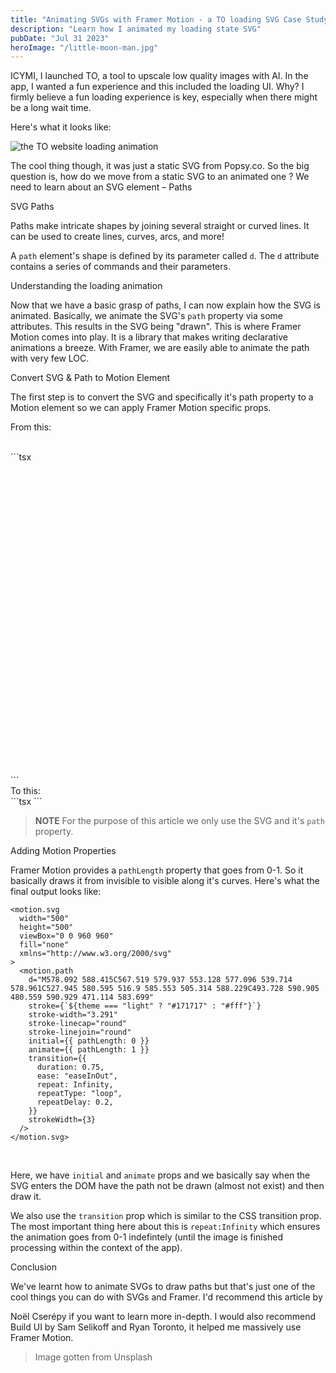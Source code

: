 ```yaml
---
title: "Animating SVGs with Framer Motion - a TO loading SVG Case Study"
description: "Learn how I animated my loading state SVG"
pubDate: "Jul 31 2023"
heroImage: "/little-moon-man.jpg"
---
```



ICYMI, I launched <Link href="https://to.glamboyosa.xyz">TO</Link>, a tool to upscale low quality images with AI. In the app, I wanted a fun experience and this included the loading UI. Why? I firmly believe a fun loading experience is key, especially when there might be a long wait time.

<Divider />

Here's what it looks like:

<Image src="/to-loading.gif" alt="the TO website loading animation" />

The cool thing though, it was just a static SVG from <Link href="https://popsy.co">Popsy.co</Link>. So the big question is, how do we move from a static SVG to an animated one ? We need to learn about an SVG element – Paths

<Divider />

<Heading>SVG Paths</Heading>

Paths make intricate shapes by joining several straight or curved lines. It can be used to create lines, curves, arcs, and more!

A `path` element's shape is defined by its parameter called `d`. The `d` attribute contains a series of commands and their parameters.

<Divider />
<Heading>Understanding the loading animation</Heading>

Now that we have a basic grasp of paths, I can now explain how the SVG is animated. Basically, we animate the SVG's `path` property via some attributes. This results in the SVG being "drawn". This is where <Link href="https://www.framer.com/motion/">Framer Motion</Link> comes into play. It is a library that makes writing declarative animations a breeze. With Framer, we are easily able to animate the path with very few LOC.

<Divider />
<Heading>Convert SVG & Path to Motion Element</Heading>

The first step is to convert the SVG and specifically it's path property to a Motion element so we can apply Framer Motion specific props.

From this:

<br />
```tsx
<svg
  width="500"
  height="500"
  viewBox="0 0 960 960"
  fill="none"
  xmlns="http://www.w3.org/2000/svg"
>
  <path
    d="M578.092 588.415C567.519 579.937 553.128 577.096 539.714 578.961C527.945 580.595 516.9 585.553 505.314 588.229C493.728 590.905 480.559 590.929 471.114 583.699"
    stroke={`${theme === "light" ? "#171717" : "#fff"}`}
    stroke-width="3.291"
    stroke-linecap="round"
    stroke-linejoin="round"
    strokeWidth={3}
  />
</svg>
```

<br />
To this:
<br />
```tsx
<motion.svg
  width="500"
  height="500"
  viewBox="0 0 960 960"
  fill="none"
  xmlns="http://www.w3.org/2000/svg"
>
  <motion.path
    d="M578.092 588.415C567.519 579.937 553.128 577.096 539.714 578.961C527.945 580.595 516.9 585.553 505.314 588.229C493.728 590.905 480.559 590.929 471.114 583.699"
    stroke={`${theme === "light" ? "#171717" : "#fff"}`}
    stroke-width="3.291"
    stroke-linecap="round"
    stroke-linejoin="round"
    strokeWidth={3}
  />
</motion.svg>
```
<br />

> **NOTE** For the purpose of this article we only use the SVG and it's `path` property.

<Divider />

<Heading> Adding Motion Properties </Heading>

Framer Motion provides a `pathLength` property that goes from 0-1.
So it basically draws it from invisible to visible along it's curves. Here's what the final output looks like:

```tsx
<motion.svg
  width="500"
  height="500"
  viewBox="0 0 960 960"
  fill="none"
  xmlns="http://www.w3.org/2000/svg"
>
  <motion.path
    d="M578.092 588.415C567.519 579.937 553.128 577.096 539.714 578.961C527.945 580.595 516.9 585.553 505.314 588.229C493.728 590.905 480.559 590.929 471.114 583.699"
    stroke={`${theme === "light" ? "#171717" : "#fff"}`}
    stroke-width="3.291"
    stroke-linecap="round"
    stroke-linejoin="round"
    initial={{ pathLength: 0 }}
    animate={{ pathLength: 1 }}
    transition={{
      duration: 0.75,
      ease: "easeInOut",
      repeat: Infinity,
      repeatType: "loop",
      repeatDelay: 0.2,
    }}
    strokeWidth={3}
  />
</motion.svg>
```

<br />

Here, we have `initial` and `animate` props and we basically say when the SVG enters the DOM have the path not be drawn (almost not exist) and then draw it.

We also use the `transition` prop which is similar to the CSS transition prop. The most important thing here about this is `repeat:Infinity` which ensures the animation goes from 0-1 indefintely (until the image is finished processing within the context of the app).

<Divider />

<Heading>Conclusion</Heading>

We've learnt how to animate SVGs to draw paths but that's just one of the cool
things you can do with SVGs and Framer. I'd recommend this article by

<Link href="https://blog.noelcserepy.com/how-to-animate-svg-paths-with-framer-motion">Noël Cserépy</Link> if you want to learn more in-depth. I would also recommend <Link href="https://buildui.com">
  Build UI
</Link> by Sam Selikoff and Ryan Toronto, it helped me massively use Framer Motion.
<br />

> Image gotten from <Link href="https://unsplash.com/@kobbymendez">Unsplash</Link>
